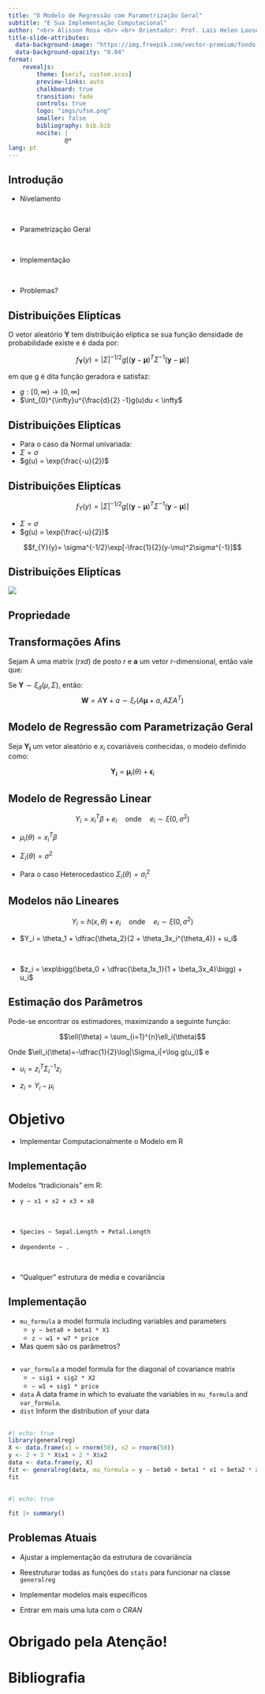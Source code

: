 ```yaml
---
title: "O Modelo de Regressão com Parametrização Geral"
subtitle: "E Sua Implementação Computacional"
author: "<br> Alisson Rosa <br> <br> Orientador: Prof. Laís Helen Loose"
title-slide-attributes:
  data-background-image: "https://img.freepik.com/vector-premium/fondo-abstracto-puntos-lineas-que-cruzan-colores-azul-claro_444390-6877.jpg?w=2000"
  data-background-opacity: "0.04"
format: 
    revealjs:
        theme: [serif, custom.scss]
        preview-links: auto
        chalkboard: true
        transition: fade
        controls: true
        logo: "imgs/ufsm.png"
        smaller: false
        bibliography: bib.bib
        nocite: |
                @*
lang: pt
---
```


## Introdução  {background-image="https://www.slidebackground.com/uploads/statistics-background/statistics-success-accounting-video-19.jpg" background-opacity=0.04}

::: {.incremental}
- Nivelamento

<br />

- Parametrização Geral

<br />

- Implementação

<br />

- Problemas?
:::













## Distribuições Eliptícas {background-image="https://www.slidebackground.com/uploads/statistics-background/statistics-success-accounting-video-19.jpg" background-opacity=0.06}

O vetor aleatório $\mathbf{Y}$ tem distribuição elíptica se sua função densidade de probabilidade existe e é dada por:

$$f_{\mathbf{Y}}(y)= |\Sigma|^{-1/2}g[(\mathbf{y}-\mathbf{\mu})^{T}\Sigma^{-1}(\mathbf{y}-\mathbf{\mu})]$$

em que g é dita função geradora e satisfaz:

* $g:[0, \infty) \rightarrow [0, \infty]$
* $\int_{0}^{\infty}u^{\frac{d}{2} -1}g(u)du < \infty$

## Distribuições Eliptícas {background-image="https://www.slidebackground.com/uploads/statistics-background/statistics-success-accounting-video-19.jpg" background-opacity=0.06}

* Para o caso da Normal univariada:
 * $\Sigma = \sigma$
 * $g(u) = \exp(\frac{-u}{2})$

## Distribuições Eliptícas {background-image="https://www.slidebackground.com/uploads/statistics-background/statistics-success-accounting-video-19.jpg" background-opacity=0.06}


$$f_{Y}(y)= |\Sigma|^{-1/2}g[(\mathbf{y}-\mathbf{\mu})^{T}\Sigma^{-1}(\mathbf{y}-\mathbf{\mu})]$$

* $\Sigma = \sigma$
* $g(u) = \exp(\frac{-u}{2})$

$$f_{Y}(y)= \sigma^{-1/2}\exp[-\frac{1}{2}(y-\mu)^2\sigma^{-1}]$$












## Distribuições Eliptícas {background-image="https://www.slidebackground.com/uploads/statistics-background/statistics-success-accounting-video-19.jpg" background-opacity=0.06}


![](imgs/g_func.png)

## Propriedade {background-image="https://www.slidebackground.com/uploads/statistics-background/statistics-success-accounting-video-19.jpg" background-opacity=0.06}


::: {#thm-line}

## Transformações Afins {background-image="https://www.slidebackground.com/uploads/statistics-background/statistics-success-accounting-video-19.jpg" background-opacity=0.04}




Sejam A uma matrix $(rxd)$ de posto $r$ e $\mathbf{a}$ um vetor $r$-dimensional, então vale que:


Se $\mathbf{Y} \sim \xi_d(\mu, \Sigma)$, então:
$$\mathbf{W} = A\mathbf{Y} + a  \sim  \xi_r(A\mathbf{\mu} + a, A\Sigma A^{T})$$
:::

##  Modelo de Regressão com Parametrização Geral {background-image="https://www.slidebackground.com/uploads/statistics-background/statistics-success-accounting-video-19.jpg" background-opacity=0.04}

Seja $\mathbf{Y_i}$ um vetor aleatório e $x_i$ covariáveis conhecidas, o modelo definido como:

$$\mathbf{Y_i} = \mathbf{\mu}_i(\theta) + \mathbf{\epsilon}_i$$

## Modelo de Regressão Linear {background-image="https://www.slidebackground.com/uploads/statistics-background/statistics-success-accounting-video-19.jpg" background-opacity=0.04}

$$Y_i = x_i^{T}\beta + e_i \quad \text{onde}\quad   e_i \sim \xi(0, \sigma^2)$$

* $\mu_i(\theta) = x_i^T\beta$
* $\Sigma_i(\theta) = \sigma^2$

* Para o caso Heterocedastico $\Sigma_i(\theta) = \sigma_i^2$


## Modelos não Lineares {background-image="https://www.slidebackground.com/uploads/statistics-background/statistics-success-accounting-video-19.jpg" background-opacity=0.04}

$$Y_i = h(x, \theta) + e_i \quad \text{onde}\quad   e_i \sim \xi(0, \sigma^2)$$

*  $Y_i =  \theta_1 + \dfrac{\theta_2}{2 + \theta_3x_i^{\theta_4}} + u_i$

<br />

*  $z_i =  \exp\bigg(\beta_0 + \dfrac{\beta_1x_1}{1 + \beta_3x_4}\bigg) + u_i$


## Estimação dos Parâmetros {background-image="https://www.slidebackground.com/uploads/statistics-background/statistics-success-accounting-video-19.jpg" background-opacity=0.04}

Pode-se encontrar os estimadores, maximizando a seguinte função:

$$\ell(\theta) = \sum_{i=1}^{n}\ell_i(\theta)$$


Onde $\ell_i(\theta)=-\dfrac{1}{2}\log|\Sigma_i|+\log g(u_i)$ e

* $u_i = z_i^{T}\Sigma_i^{-1}z_i$

* $z_i = Y_i - \mu_i$

# Objetivo {background-image="https://media.licdn.com/dms/image/D5612AQGIo_Wi-D3lmA/article-cover_image-shrink_720_1280/0/1660017898740?e=2147483647&v=beta&t=wM2JnLCd_rkk9rFn38oTo2uIj6NVYT4Rf0sDWSI2d6A" background-opacity=0.2}

* Implementar Computacionalmente o Modelo em R

## Implementação {background-image="https://media.licdn.com/dms/image/D5612AQGIo_Wi-D3lmA/article-cover_image-shrink_720_1280/0/1660017898740?e=2147483647&v=beta&t=wM2JnLCd_rkk9rFn38oTo2uIj6NVYT4Rf0sDWSI2d6A" background-opacity=0.07}
Modelos "tradicionais" em R:

::: incremental

* ```y ~ x1 + x2 + x3 + x8```

<br>


* ```Species ~ Sepal.Length + Petal.Length```


* ```dependente ~ .```


<br>

* "Qualquer" estrutura de média e covariância
:::


## Implementação {background-image="https://media.licdn.com/dms/image/D5612AQGIo_Wi-D3lmA/article-cover_image-shrink_720_1280/0/1660017898740?e=2147483647&v=beta&t=wM2JnLCd_rkk9rFn38oTo2uIj6NVYT4Rf0sDWSI2d6A" background-opacity=0.07}

::: incremental
* `mu_formula` a model formula including variables and parameters
  * `y ~ beta0 + beta1 * X1`
  * `z ~ w1 + w7 * price`

* Mas quem são os parâmetros?
:::


## {background-image="https://media.licdn.com/dms/image/D5612AQGIo_Wi-D3lmA/article-cover_image-shrink_720_1280/0/1660017898740?e=2147483647&v=beta&t=wM2JnLCd_rkk9rFn38oTo2uIj6NVYT4Rf0sDWSI2d6A" background-opacity=0.07}

* `var_formula` a  model formula for the diagonal of covariance matrix
    * `~ sig1 + sig2 * X2`
    * `~ w1 + sig1 * price`
* `data` A data frame in which to evaluate the variables in `mu_formula` and `var_formula`.
* `dist` Inform the distribution of your data


## {background-image="https://media.licdn.com/dms/image/D5612AQGIo_Wi-D3lmA/article-cover_image-shrink_720_1280/0/1660017898740?e=2147483647&v=beta&t=wM2JnLCd_rkk9rFn38oTo2uIj6NVYT4Rf0sDWSI2d6A" background-opacity=0.07}
```r
#| echo: true
library(generalreg)
X <- data.frame(x1 = rnorm(50), x2 = rnorm(50))
y <- 2 + 3 * X$x1 + 2 * X$x2
data <- data.frame(y, X)
fit <- generalreg(data, mu_formula = y ~ beta0 + beta1 * x1 + beta2 * x2, dist='normal')
fit
```

## {background-image="https://media.licdn.com/dms/image/D5612AQGIo_Wi-D3lmA/article-cover_image-shrink_720_1280/0/1660017898740?e=2147483647&v=beta&t=wM2JnLCd_rkk9rFn38oTo2uIj6NVYT4Rf0sDWSI2d6A" background-opacity=0.07}
```r
#| echo: true

fit |> summary()
```




## Problemas Atuais {background-image="https://media.licdn.com/dms/image/D5612AQGIo_Wi-D3lmA/article-cover_image-shrink_720_1280/0/1660017898740?e=2147483647&v=beta&t=wM2JnLCd_rkk9rFn38oTo2uIj6NVYT4Rf0sDWSI2d6A" background-opacity=0.07}

::: incremental
* Ajustar a implementação  da estrutura de covariância


* Reestruturar todas as funções do `stats` para funcionar na classe `generalreg`

* Implementar modelos mais específicos

* Entrar em mais uma luta com o *CRAN*



:::






# Obrigado pela Atenção! {background-image="imgs/ufsm.png" background-opacity=0.02}

# Bibliografia




